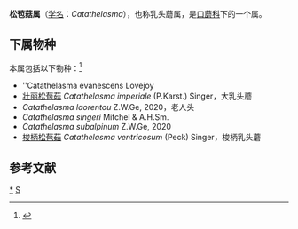 {{Automatic Taxobox
| taxon = Catathelasma
| authority = Lovejoy
| image = Catathelasma imperiale.JPG
| image_caption = [[壮丽松苞菇|壮丽松苞菇]]
| type species =Catathelasma evanescens
| type species authority = Lovejoy
}}

'''松苞菇属'''（[[学名|学名]]：''Catathelasma''），也称乳头蘑属，是[[口蘑科|口蘑科]]下的一个属。

==下属物种==
本属包括以下物种：<ref>{{cite web |title=Catathelasma Lovejoy |url=https://www.gbif.org/species/2531722 |website=GBIF}}</ref>
* ''Catathelasma evanescens Lovejoy
* [[壮丽松苞菇|壮丽松苞菇]] ''Catathelasma imperiale'' (P.Karst.) Singer，大乳头蘑
* ''Catathelasma laorentou'' Z.W.Ge, 2020，老人头
* ''Catathelasma singeri'' Mitchel & A.H.Sm.
* ''Catathelasma subalpinum'' Z.W.Ge, 2020
* [[梭柄松苞菇|梭柄松苞菇]] ''Catathelasma ventricosum'' (Peck) Singer，梭柄乳头蘑

==参考文献==
{{reflist}}

{{taxonbar}}
[[Category:_松苞菇属|*]]
[[Category:_口蘑科|S]]